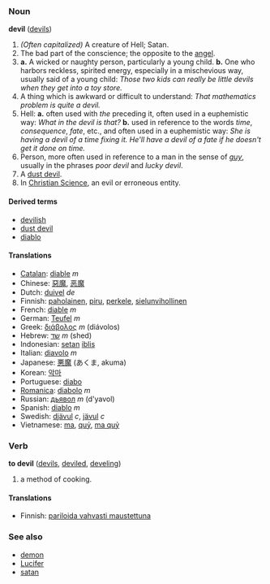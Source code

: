===Noun===
'''devil''' ([[devils]])

#''(Often capitalized)'' A creature of Hell; Satan.
#The bad part of the conscience; the opposite to the [[angel]].
#'''a.''' A wicked or naughty person, particularly a young child.  '''b.''' One who harbors reckless, spirited energy, especially in a mischevious way, usually said of a young child:  ''Those two kids can really be little devils when they get into a toy store.''
#A thing which is awkward or difficult to understand:  ''That mathematics problem is quite a devil.''
#Hell: '''a.''' often used with ''the'' preceding it, often used in a euphemistic way:  ''What in the devil is that?''  '''b.''' used in reference to the words ''time'', ''consequence'', ''fate'', etc., and often used in a euphemistic way:  ''She is having a devil of a time fixing it.  He'll have a devil of a fate if he doesn't get it done on time.''
#Person, more often used in reference to a man in the sense of ''[[guy]]'', usually in the phrases ''poor devil'' and ''lucky devil''.
#A [[dust devil]].
#In [[Christian Science]], an evil or erroneous entity.

====Derived terms====
*[[devilish]]
*[[dust devil]]
*[[diablo]]

====Translations====
*[[Catalan]]: [[diable]] ''m''
*Chinese: [[惡魔]], [[恶魔]]
*Dutch: [[duivel]] ''de''
*Finnish: [[paholainen]], [[piru]], [[perkele]], [[sielunvihollinen]]
*French: [[diable]] ''m''
*German: [[Teufel]] ''m''
*Greek: [[διάβολος]] ''m'' (di&aacute;volos)
*Hebrew: [[שד]] ''m'' (shed)
*Indonesian: [[setan]] [[iblis]]
*Italian: [[diavolo]] ''m''
*Japanese: [[悪魔]] (あくま, akuma)
*Korean: [[악마]]
*Portuguese: [[diabo]]
*[[Romanica]]: [[diabolo]] ''m''
*Russian: [[дьявол]] ''m'' (d'yavol)
*Spanish: [[diablo]] ''m''
*Swedish: [[djävul]] ''c'', [[jävul]] ''c''
*Vietnamese: [[ma#Vietnamese|ma]], [[quỷ]], [[ma quỷ]]

===Verb===
'''to devil''' ([[devils]], [[deviled]], [[develing]])

# a method of cooking.

====Translations====
*Finnish: [[pariloida vahvasti maustettuna]]

===See also===
*[[demon]]
*[[Lucifer]]
*[[satan]]<!-- capitalisation? -->